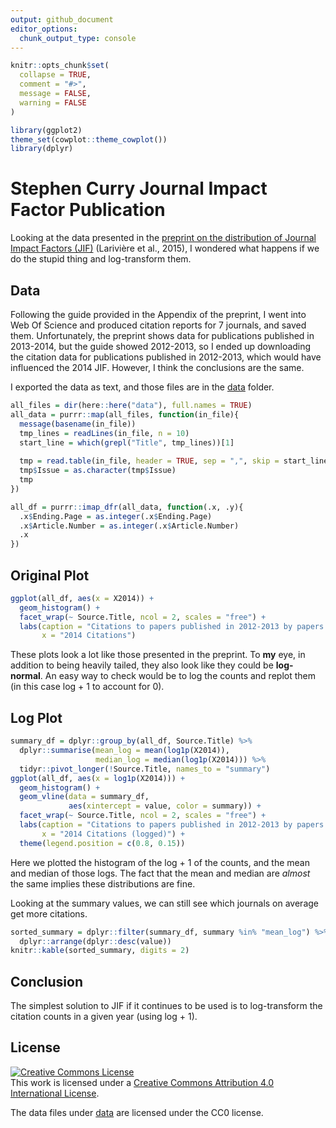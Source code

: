 ```yaml
---
output: github_document
editor_options: 
  chunk_output_type: console
---
```


<!-- README.md is generated from README.Rmd. Please edit that file -->

```r
knitr::opts_chunk$set(
  collapse = TRUE,
  comment = "#>",
  message = FALSE,
  warning = FALSE
)
```

```r
library(ggplot2)
theme_set(cowplot::theme_cowplot())
library(dplyr)
```

# Stephen Curry Journal Impact Factor Publication

<!-- badges: start -->
<!-- badges: end -->

Looking at the data presented in the [preprint on the distribution of Journal Impact Factors (JIF)](https://www.biorxiv.org/content/10.1101/062109v2.full#disqus_thread) (Larivière et al., 2015), I wondered what happens if we do the stupid thing and log-transform them.

## Data 

Following the guide provided in the Appendix of the preprint, I went into Web Of Science and produced citation reports for 7 journals, and saved them. 
Unfortunately, the preprint shows data for publications published in 2013-2014, but the guide showed 2012-2013, so I ended up downloading the citation data for publications published in 2012-2013, which would have influenced the 2014 JIF.
However, I think the conclusions are the same.

I exported the data as text, and those files are in the [data](data) folder.

```r
all_files = dir(here::here("data"), full.names = TRUE)
all_data = purrr::map(all_files, function(in_file){
  message(basename(in_file))
  tmp_lines = readLines(in_file, n = 10)
  start_line = which(grepl("Title", tmp_lines))[1]
  
  tmp = read.table(in_file, header = TRUE, sep = ",", skip = start_line - 1)
  tmp$Issue = as.character(tmp$Issue)
  tmp
})

all_df = purrr::imap_dfr(all_data, function(.x, .y){
  .x$Ending.Page = as.integer(.x$Ending.Page)
  .x$Article.Number = as.integer(.x$Article.Number)
  .x
})
```

## Original Plot

```r
ggplot(all_df, aes(x = X2014)) + 
  geom_histogram() +
  facet_wrap(~ Source.Title, ncol = 2, scales = "free") +
  labs(caption = "Citations to papers published in 2012-2013 by papers in 2014",
       x = "2014 Citations")
```

These plots look a lot like those presented in the preprint.
To **my** eye, in addition to being heavily tailed, they also look like they could be **log-normal**.
An easy way to check would be to log the counts and replot them (in this case log + 1 to account for 0).

## Log Plot

```r
summary_df = dplyr::group_by(all_df, Source.Title) %>%
  dplyr::summarise(mean_log = mean(log1p(X2014)),
                   median_log = median(log1p(X2014))) %>%
  tidyr::pivot_longer(!Source.Title, names_to = "summary")
ggplot(all_df, aes(x = log1p(X2014))) + 
  geom_histogram() +
  geom_vline(data = summary_df,
             aes(xintercept = value, color = summary)) +
  facet_wrap(~ Source.Title, ncol = 2, scales = "free") +
  labs(caption = "Citations to papers published in 2012-2013 by papers in 2014",
       x = "2014 Citations (logged)") +
  theme(legend.position = c(0.8, 0.15))
```

Here we plotted the histogram of the log + 1 of the counts, and the mean and median of those logs.
The fact that the mean and median are *almost* the same implies these distributions are fine.

Looking at the summary values, we can still see which journals on average get more citations.

```r
sorted_summary = dplyr::filter(summary_df, summary %in% "mean_log") %>%
  dplyr::arrange(dplyr::desc(value))
knitr::kable(sorted_summary, digits = 2)
```

## Conclusion

The simplest solution to JIF if it continues to be used is to log-transform the citation counts in a given year (using log + 1).

## License

<a rel="license" href="http://creativecommons.org/licenses/by/4.0/"><img alt="Creative Commons License" style="border-width:0" src="https://i.creativecommons.org/l/by/4.0/88x31.png" /></a><br />This work is licensed under a <a rel="license" href="http://creativecommons.org/licenses/by/4.0/">Creative Commons Attribution 4.0 International License</a>.

The data files under [data](data) are licensed under the CC0 license.
